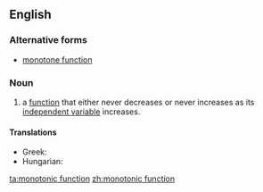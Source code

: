 ==English==

===Alternative forms===
*[[monotone function]]

===Noun===
{{en-noun}}
{{wikipedia}}

# {{mathematics}}a [[function]] that either never decreases or never increases as its [[independent variable]] increases.

====Translations====
{{trans-top|(mathematics)}}
* Greek: {{t|el|μονότονη συνάρτηση|f|tr=monótoni synártisi|sc=Grek}}
* Hungarian: {{t-|hu|monoton függvény}}
{{trans-mid}}
{{trans-bottom}}

[[ta:monotonic function]]
[[zh:monotonic function]]